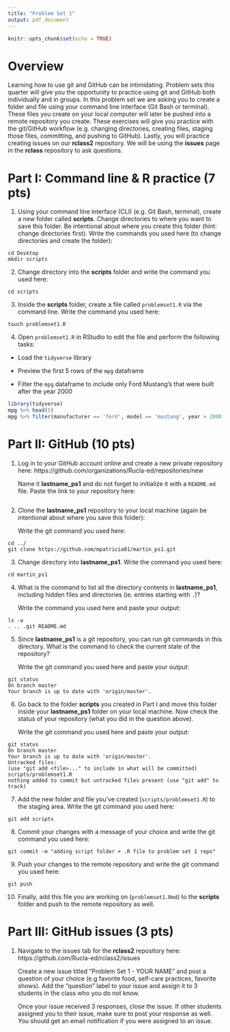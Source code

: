 ```yaml
---
title: "Problem Set 1"
output: pdf_document
---
```


```r
knitr::opts_chunk$set(echo = TRUE)
```

# Overview
Learning how to use git and GitHub can be intimidating. Problem sets this quarter will give you the opportunity to practice using git and GitHub both individually and in groups. In this problem set we are asking you to create a folder and file using your command line interface (Git Bash or terminal). These files you create on your local computer will later be pushed into a remote repository you create. These exercises will give you practice with the git/GitHub workflow (e.g. changing directories, creating files, staging those files, committing, and pushing to GitHub). Lastly, you will practice creating issues on our **rclass2** repository. We will be using the **issues** page in the **rclass** repository to ask questions.    

# Part I: Command line & R practice  (7 pts)

1. Using your command line interface (CLI) (e.g. Git Bash, terminal), create a new folder called **scripts**. Change directories to where you want to save this folder. Be intentional about where you create this folder (hint: change directories first). Write the commands you used here (to change directories and create the folder):  

```
cd Desktop
mkdir scripts
```  

2. Change directory into the **scripts** folder and write the command you used here:  

```
cd scripts
```

3. Inside the **scripts** folder, create a file called `problemset1.R` via the command line. Write the command you used here:  

```
touch problemset1.R
```

4. Open `problemset1.R` in RStudio to edit the file and perform the following tasks:

- Load the `tidyverse` library

- Preview the first 5 rows of the `mpg` dataframe  

- Filter the `mpg` dataframe to include only Ford Mustang's that were built after the year 2000

```r
library(tidyverse)
mpg %>% head(5)
mpg %>% filter(manufacturer == 'ford', model == 'mustang', year > 2000)
```


# Part II: GitHub (10 pts) 

1. Log in to your GitHub account online and create a new private repository here: https://github.com/organizations/Rucla-ed/repositories/new 

    Name it **lastname_ps1** and do not forget to initialize it with a `README.md` file. Paste the link to your repository here:
```
```

2. Clone the **lastname_ps1** repository to your local machine (again be intentional about where you save this folder): 

    Write the git command you used here:  

```
cd ../
git clone https://github.com/mpatricia01/martin_ps1.git
```

3. Change directory into **lastname_ps1**. Write the command you used here:  

```
cd martin_ps1
```

4. What is the command to list all the directory contents in **lastname_ps1**, including hidden files and directories (ie. entries starting with `.`)?  

    Write the command you used here and paste your output:

```
ls -a
. .. .git README.md
```


5. Since **lastname_ps1** is a git repository, you can run git commands in this directory. What is the command to check the current state of the repository?  

    Write the git command you used here and paste your output:

```
git status
On branch master
Your branch is up to date with 'origin/master'.
```


6. Go back to the folder **scripts** you created in Part I and move this folder inside your **lastname_ps1** folder on your local machine. Now check the status of your repository (what you did in the question above). 

    Write the git command you used here and paste your output: 

```
git status
On branch master
Your branch is up to date with 'origin/master'.
Untracked files:
(use "git add <file>..." to include in what will be committed)
scripts/problemset1.R
nothing added to commit but untracked files present (use "git add" to track)
```

7. Add the new folder and file you've created (`scripts/problemset1.R`) to the staging area. Write the git command you used here:  

```
git add scripts
```

8. Commit your changes with a message of your choice and write the git command you used here:  
    
```
git commit -m "adding script folder + .R file to problem set 1 repo"
```

9. Push your changes to the remote repository and write the git command you used here:  
    
```
git push
```

10. Finally, add this file you are working on (`problemset1.Rmd`) to the **scripts** folder and push to the remote repository as well.



# Part III: GitHub issues (3 pts) 

1. Navigate to the issues tab for the **rclass2** repository here: https://github.com/Rucla-ed/rclass2/issues

    Create a new issue titled "Problem Set 1 - YOUR NAME" and post a question of your choice (e.g favorite food, self-care practices, favorite shows). Add the "question" label to your issue and assign it to 3 students in the class who you do not know.

    Once your issue received 3 responses, close the issue. If other students assigned you to their issue, make sure to post your response as well. You should get an email notification if you were assigned to an issue.




